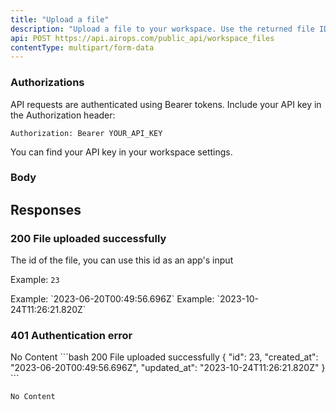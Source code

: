 ```yaml
---
title: "Upload a file"
description: "Upload a file to your workspace. Use the returned file ID as an input for your apps that require file inputs."
api: POST https://api.airops.com/public_api/workspace_files
contentType: multipart/form-data
---
```


### Authorizations

<ParamField header="Authorization" type="string" required>
API requests are authenticated using Bearer tokens. Include your API key in the Authorization header:

`Authorization: Bearer YOUR_API_KEY`

You can find your API key in your workspace settings.
</ParamField>

### Body
<ParamField body="file" type="string" format="binary" required/>

## Responses

### 200 File uploaded successfully

<Expandable title="Response body">
<ResponseField name="id" type="integer">
The id of the file, you can use this id as an app's input

Example: `23`
</ResponseField>

<ResponseField name="created_at" type="string" format="date-time">
Example: `2023-06-20T00:49:56.696Z`
</ResponseField>

<ResponseField name="updated_at" type="string" format="date-time">
Example: `2023-10-24T11:26:21.820Z`
</ResponseField>
</Expandable>

### 401  Authentication error
<Expandable>
No Content
</Expandable>

<ResponseExample>
```bash 200 File uploaded successfully
{
  "id": 23,
  "created_at": "2023-06-20T00:49:56.696Z",
  "updated_at": "2023-10-24T11:26:21.820Z"
}
```

```bash Authentication error 401
No Content
```
</ResponseExample>

